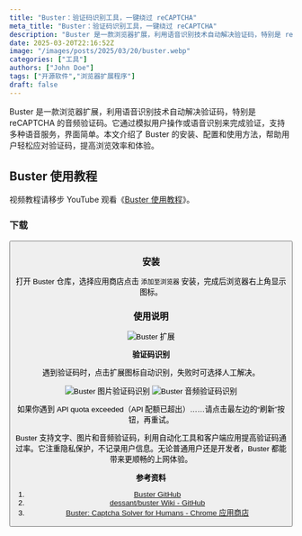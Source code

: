 ```yaml
---
title: "Buster：验证码识别工具，一键绕过 reCAPTCHA"
meta_title: "Buster：验证码识别工具，一键绕过 reCAPTCHA"
description: "Buster 是一款浏览器扩展，利用语音识别技术自动解决验证码，特别是 reCAPTCHA 的音频验证码。它通过模拟用户操作或语音识别来完成验证，支持多种语音服务，界面简单。本文介绍了 Buster 的安装、配置和使用方法，帮助用户轻松应对验证码，提高浏览效率和体验。"
date: 2025-03-20T22:16:52Z
image: "/images/posts/2025/03/20/buster.webp"
categories: ["工具"]
authors: ["John Doe"]
tags: ["开源软件","浏览器扩展程序"]
draft: false
---
```


Buster 是一款浏览器扩展，利用语音识别技术自动解决验证码，特别是 reCAPTCHA 的音频验证码。它通过模拟用户操作或语音识别来完成验证，支持多种语音服务，界面简单。本文介绍了 Buster 的安装、配置和使用方法，帮助用户轻松应对验证码，提高浏览效率和体验。

## Buster 使用教程

<Notice type="note">视频教程请移步 YouTube 观看《[Buster 使用教程](https://youtu.be/YOS9jgGcbK0)》。</Notice>

### 下载

<Button label="Buster 下载" link="https://github.com/dessant/buster" style="solid" />

### 安装

打开 Buster 仓库，选择应用商店点击 `添加至浏览器` 安装，完成后浏览器右上角显示图标。

### 使用说明

<Image
    src="/images/posts/2025/03/20/buster-kuo-zhan.webp"
    alt="Buster 扩展"
/>

**验证码识别**

遇到验证码时，点击扩展图标自动识别，失败时可选择人工解决。

<Image
    src="/images/posts/2025/03/20/buster-tu-pian-yan-zheng-ma-shi-bie.webp"
    alt="Buster 图片验证码识别"
/>
<Image
    src="/images/posts/2025/03/20/buster-yin-pin-yan-zheng-ma-shi-bie.webp"
    alt="Buster 音频验证码识别"
/>

<Notice type="info">如果你遇到 APl quota exceeded（APl 配额已超出）……请点击最左边的“刷新”按钮，再重试。</Notice>

Buster 支持文字、图片和音频验证码，利用自动化工具和客户端应用提高验证码通过率。它注重隐私保护，不记录用户信息。无论普通用户还是开发者，Buster 都能带来更顺畅的上网体验。

**参考资料**

1. [Buster GitHub](https://github.com/dessant/buster)
2. [dessant/buster Wiki - GitHub](https://github.com/dessant/buster/wiki)
3. [Buster: Captcha Solver for Humans - Chrome 应用商店](https://chromewebstore.google.com/detail/buster-captcha-solver-for/mpbjkejclgfgadiemmefgebjfooflfhl)